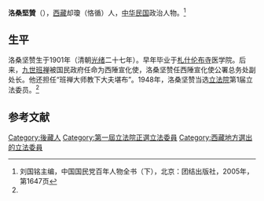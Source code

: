 {{Infobox Officeholder
|姓名=洛桑堅贊
|圖像=<!-- 檔案不存在 File --> 
|圖像大小=200px
|圖像說明=  
| 字       = 
| 號       = 
| 別名     = 
| 出生名   = 
| 出生日期 = 1901年？月？日
| 出生地點 = 
| 逝世日期 = ？年？月？日
| 逝世地點 = 
| 死因     = 
| 墓地     = 
| 墓地座標 = 
| 籍貫     = 
| 國籍     = 
| 公民權   = 
| 政黨     = 
| 其他政黨 = 
| 身高     = 
| 配偶     = 
| 伴侶     = 
| 兒女     = 
| 父母     = 
| 親屬     = 
| 居住地   = 
| 學歷     = 
| 母校     = 
| 職業     = 
| 專業     = 
| 知名原因 = 
| 著作     = 
| 宗教信仰 = 
| 獲獎     = 
| 簽名     = 
| 腳註     = 
}}
'''洛桑堅贊'''（{{bd|1901年||？|}}），[[西藏|西藏]]却瓊（恪循）人，[[中华民国|中华民国]]政治人物。<ref name=kmt>刘国铭主编，中国国民党百年人物全书（下），北京：团结出版社，2005年，第1647页</ref>

==生平==
洛桑坚赞生于1901年（清朝[[光绪|光绪]]二十七年）。早年毕业于[[札什伦布寺|札什伦布寺]]医学院。后来，[[九世班禅|九世班禅]]被国民政府任命为西陲宣化使，洛桑坚赞任西陲宣化使公署总务处副处长。他还担任“班禅大师教下大夫堪布”。1948年，洛桑坚赞当选[[立法院|立法院]]第1届立法委员。<ref name=kmt/>

==参考文献==
{{reflist}}
{{中華民國第一屆立法委員}}
[[Category:後藏人|Category:後藏人]]
[[Category:第一屆立法院正選立法委員|Category:第一屆立法院正選立法委員]]
[[Category:西藏地方選出的立法委員|Category:西藏地方選出的立法委員]]
